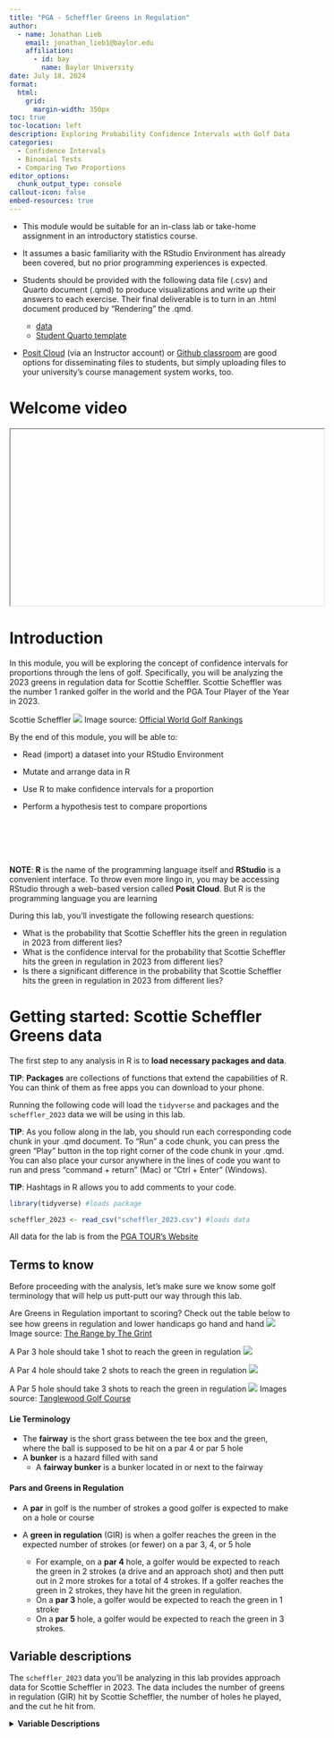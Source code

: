 ```yaml
---
title: "PGA - Scheffler Greens in Regulation"
author:
  - name: Jonathan Lieb
    email: jonathan_lieb1@baylor.edu
    affiliation:
      - id: bay
        name: Baylor University
date: July 18, 2024
format:
  html:
    grid:
      margin-width: 350px
toc: true
toc-location: left
description: Exploring Probability Confidence Intervals with Golf Data
categories:
  - Confidence Intervals
  - Binomial Tests
  - Comparing Two Proportions
editor_options:
  chunk_output_type: console
callout-icon: false
embed-resources: true
---
```


::: {.callout-note collapse="true" title="Facilitation notes" appearance="minimal"}
+ This module would be suitable for an in-class lab or take-home assignment in an introductory statistics course. 

+ It assumes a basic familiarity with the RStudio Environment has already been covered, but no prior programming experiences is expected.

+ Students should be provided with the following data file (.csv) and Quarto document (.qmd) to produce visualizations and write up their answers to each exercise. Their final deliverable is to turn in an .html document produced by "Rendering" the .qmd. 
  
  + [data](scheffler_2023.csv)
  + [Student Quarto template](student_template_gir.qmd)

+ [Posit Cloud](https://posit.cloud/) (via an Instructor account) or [Github classroom](https://classroom.github.com) are good options for disseminating files to students, but simply uploading files to your university's course management system works, too.
:::

# Welcome video

<iframe width="560" height="315" src title="placeholder">

</iframe>

# Introduction

In this module, you will be exploring the concept of confidence intervals for proportions through the lens of golf. Specifically, you will be analyzing the 2023 greens in regulation data for Scottie Scheffler. Scottie Scheffler was the number 1 ranked golfer in the world and the PGA Tour Player of the Year in 2023.

::: column-margin

Scottie Scheffler
![](Scheffler_image.jpg)
Image source: [Official World Golf Rankings](https://www.owgr.com/playerprofile/scottie-scheffler-18417)

:::

::: {.callout-note title="Learning Objectives" appearance="minimal"}
By the end of this module, you will be able to:

-   Read (import) a dataset into your RStudio Environment

-   Mutate and arrange data in R

-   Use R to make confidence intervals for a proportion

-   Perform a hypothesis test to compare proportions
:::

::: column-margin
\
\
\
\

**NOTE**: **R** is the name of the programming language itself and **RStudio** is a convenient interface. To throw even more lingo in, you may be accessing RStudio through a web-based version called **Posit Cloud**. But R is the programming language you are learning
:::

::: {.callout-caution collapse="true" title="Research Questions"}

During this lab, you'll investigate the following research questions:

+ What is the probability that Scottie Scheffler hits the green in regulation in 2023 from different lies?
+ What is the confidence interval for the probability that Scottie Scheffler hits the green in regulation in 2023 from different lies?
+ Is there a significant difference in the probability that Scottie Scheffler hits the green in regulation in 2023 from different lies?

:::

# Getting started: Scottie Scheffler Greens data

The first step to any analysis in R is to **load necessary packages and data**. 

::: column-margin
**TIP**: **Packages** are collections of functions that extend the capabilities of R. You can think of them as free apps you can download to your phone.
:::

Running the following code will load the `tidyverse` and  packages and the `scheffler_2023` data we will be using in this lab.



::: column-margin
**TIP**: As you follow along in the lab, you should run each corresponding code chunk in your .qmd document. To "Run" a code chunk, you can press the green "Play" button in the top right corner of the code chunk in your .qmd. You can also place your cursor anywhere in the lines of code you want to run and press "command + return" (Mac) or "Ctrl + Enter" (Windows).
:::

::: column-margin
**TIP**: Hashtags in R allows you to add comments to your code.
:::

```r
library(tidyverse) #loads package

scheffler_2023 <- read_csv("scheffler_2023.csv") #loads data
```

::: column-margin
All data for the lab is from the [PGA TOUR's Website](https://www.pgatour.com/stats.html)
:::

## Terms to know

Before proceeding with the analysis, let's make sure we know some golf terminology that will help us putt-putt our way through this lab.

::: column-margin
Are Greens in Regulation important to scoring? Check out the table below to see how greens in regulation and lower handicaps go hand and hand 
![](gir_by_handicap.png)
Image source: [The Range by The Grint](https://thegrint.com/range/2013/03/golf-tips-gir/)
:::

::: column-margin
A Par 3 hole should take 1 shot to reach the green in regulation
![](tanglewood_hole5.jpg)

A Par 4 hole should take 2 shots to reach the green in regulation
![](tanglewood_hole1.jpg)

A Par 5 hole should take 3 shots to reach the green in regulation
![](tanglewood_hole2.jpg)
Images source: [Tanglewood Golf Course](https://www.tanglewoodfulton.com/golf-course/hole-by-hole-layout)

:::

#### Lie Terminology
-   The **fairway** is the short grass between the tee box and the green, where the ball is supposed to be hit on a par 4 or par 5 hole
-   A **bunker** is a hazard filled with sand
    -   A **fairway bunker** is a bunker located in or next to the fairway

::: {.callout-important}

#### Pars and Greens in Regulation
-   A **par** in golf is the number of strokes a good golfer is expected to make on a hole or course
-   A **green in regulation** (GIR) is when a golfer reaches the green in the expected number of strokes (or fewer) on a par 3, 4, or 5 hole

     -  For example, on a **par 4** hole, a golfer would be expected to reach the green in 2 strokes (a drive and an approach shot) and then putt out in 2 more strokes for a total of 4 strokes. If a golfer reaches the green in 2 strokes, they have hit the green in regulation.
     - On a **par 3** hole, a golfer would be expected to reach the green in 1 stroke
     - On a **par 5** hole, a golfer would be expected to reach the green in 3 strokes.


:::

## Variable descriptions

The `scheffler_2023` data you'll be analyzing in this lab provides approach data for Scottie Scheffler in 2023. The data includes the number of greens in regulation (GIR) hit by Scottie Scheffler, the number of holes he played, and the cut he hit from.

<details>
<summary><b>Variable Descriptions</b></summary>

| Variable | Description |
|----|----------------------------|
| `player` | PGA Tour player |
| `year` | PGA Tour Season |
| `greens` | Greens in Regulation Hit |
| `holes` | Number of Holes |
| `cut` | The type of ground that the approach shot to the green was hit from |


## Viewing the data

We can use the `glimpse()` function to get a quick look at our `scheffler_2023` data. The `glimpse` code provides the number of observations (Rows) and the number of variables (Columns) in the dataset. The “Rows” and “Columns” are referred to as the **dimensions** of the dataset. It also shows us the names of the variables (`player`, `greens`, `holes` ..., `cut`) and the first few observations for each variable.

```r
glimpse(scheffler_2023)
```

Another useful function to get a quick look at the data is the `head()` function. This function shows the first few rows of the dataset. 

```r
head(scheffler_2023)
```


::: {.callout-note  title="Exercise 1: Data Structure"}

a. What are the **dimensions** of this dataset?

b. Are there any **variables** not useful for our analysis? If so, list the names of these variables.

c. What **type of variable** (ex: continuous numeric, catergorical, binary, ordinal...) is the `cut` **variable**?

d. Which two **variables** can be used to calculate the proportion of greens hit in regulation?

:::

::: column-margin
\
**TIP:** Type your answers to each exercise in the .qmd document. 
\
:::

## Mutating Data

1. Mutating data in R is the process of creating new variables based on existing variables in a dataset. This can be done using the `mutate()` function in the `dplyr` package.
2. The mutate function takes a data frame as its first argument and then a series of new variable assignments.
(Eg: `mutate(data, new_var1 = old_var * 2, new_var = old_var1 - old_var2)`)

## Arranging Data

1. The `arrange()` function in the `dplyr` package is used to sort the data frame by one or more variables.
2. The `arrange()` function takes a data frame as its first argument and then a series of variables to sort by. (Eg: `arrange(data, variable1, variable2)`)
3. By default, the `arrange()` function sorts in ascending order. To sort in descending order, you can use the `desc()` function inside the `arrange()` function. (Eg: `arrange(data, desc(variable1))`)

::: {.callout-note  title="Exercise 2: Data Manipulation"}

::: column-margin

**HINT**: Values can be assigned to variable names in *R* using the `<-` operator. For example, `x <- 2`, `y <- "Hello"`, or `z <- 2 * x`.

Using `=` also works in **R** for assigning values to variables, but it is common practice to use `<-` for this purpose.

:::

Use the `mutate()` function to create a new variable called `gir_rate` that represents the proportion of greens hit in regulation. Save this new dataset as `scheffler_2023_mutated`.
Then arrange the `scheffler_2023_mutated` data by the `gir_rate` variable in descending order.

a. From what `cut` did Scottie Scheffler have the best Green in Regulation rate?

b. From what `cut` did Scottie Scheffler have the worst Green in Regulation rate?

:::


# Confidence Intervals for Proportions

Confidence Intervals for Proportions can be used for a variety of purposes, including:

1. A confidence interval is a range of values that is likely to contain the true value of a population parameter with a certain level of confidence.

2. Confidence intervals help us to quantify the precision of our estimates. The wider the confidence interval, the less precise our estimate is, the narrower the confidence interval, the more precise our estimate is.

3. Inferences can be made about the population proportion based on the sample proportion when using confidence intervals. For example, if a 90% confidence interval was used, it could be said that if the same population was sampled on numerous occasions and interval estimates were made on each occasion, approximately 90% of the intervals would contain the population parameter.

4. Confidence intervals for proportions can be used to test hypothesized values of the population proportion. If the hypothesized value is not within the confidence interval, then we have reason to believe that it is not the true population proportion.

5. Confidence intervals for proportions can be used to compare two proportions. If the confidence intervals for two proportions do not overlap, then the two proportions are significantly different.

## Making Confidence Intervals in R

The statistical notation for a confidence interval for a proportion is:

$$
\hat{p} \pm z \times \sqrt{\frac{\hat{p}(1-\hat{p})}{n}}
$$

Where: 

- $\hat{p}$ is the sample proportion.
- $z$ is the z-score that corresponds to the desired level of confidence
- $n$ is the sample size

::: column-margin
**TIP**: The z-score for a 95% confidence interval is approximately 1.96. You can use this value to calculate the confidence interval for the proportion of greens hit in regulation by Scottie Scheffler from the fairway.
:::

::: column-margin
Some common Confidence Intervals and their corresponding z-scores are:

| Confidence Interval | Z-Score |
|----|----------------------------|
| 90 % | 1.65 |
| 95 % | 1.96 |
| 98 % | 2.33 |
| 99 % | 2.58 |

:::

In R you can perform basic math using the `*` operator for multiplication and the `\` operator for division. 

For a quick example if proportion of success for a problem is .6, the sample size is 100, and the test is being performed at the 95% confidence level than the confidence interval for the proportion of success can be calculated as follows:

```r
lower_limit <- .6 - 1.96 * sqrt((.6 * (1-.6))/100)
upper_limit <- .6 + 1.96 * sqrt((.6 * (1-.6))/100)
```

This would give you the lower limit (`r lower_limit`) and upper limit (`r upper_limit`) of the confidence interval for the proportion of success.


::: {.callout-note title="Exercise 3: Manual Confidence Intervals"}

Use the numbers from row with **`cut` = "Fairway"** of the `scheffler_2023_mutated` dataset to calculate a **95% confidence interval** for the proportion of greens hit in regulation by Scottie Scheffler from the fairway. 

a. What is value of $\hat{p}$ for the fairway cut?

b. What is the value of $n$ for the fairway cut?

c. What is the estimated value of the **upper limit** of the confidence interval for the fairway cut?

d. What is the estimated value of the **lower limit** of the confidence interval for the fairway cut?

:::

## Using `binom.test` to Calculate Confidence Intervals 

In R the `binom.test()` function can be used to calculate confidence intervals for proportions. The `binom.test()` function takes the number of successes and the total number of trials as arguments and returns a confidence interval for the proportion.

::: column-margin

**TIP**: You can type `?binom.test` in the R console to get more information about the `binom.test()` function, including which arguments it takes and what it returns.

:::

Below is an example of how to use the `binom.test()` function to calculate a 95% confidence interval for data where the number of successes is 60 and the total number of trials is 100. If `$conf.int` is added to the end of the `binom.test()` function, the function will return only the confidence interval and confidence level.

```r
binom.test(60, 100, conf.level = .95)
binom.test(60, 100, conf.level = .95)$conf.int
```


::: {.callout-note title="Exercise 4: Using R Functions for Confidence Intervals"}

Use the `binom.test()` function to calculate a **95% confidence interval** for the proportion of greens hit in regulation by Scottie Scheffler from the **bunker**.

a. What is the value of the **lower limit** of the confidence interval for the bunker cut?

b. What is the value of the **upper limit** of the confidence interval for the bunker cut?

c. Is the range of the confidence interval for the **bunker** cut wider or narrower than the range of the confidence interval for the **fairway** cut?

:::

## Testing Hypothesized Proportions


#### Setting Up Hypotheses

In hypothesis testing for proportions, a null hypothesis is set up to test a claim about a population proportion. The null hypothesis is that the population proportion is equal to a specific value. The alternative hypothesis can be that the population proportion is not equal to the specific value, greater than the specific value, or less than the specific value. 

The options are shown below: 

::: column-margin

**NOTE**: It is common practice to denote a null hypothesis with $H_0$ and an alternative hypothesis with $H_A$. Sometime the alternative hypothesis is denoted with $H_1$.

:::

$H_0: p = p_0$

and 

$H_A: p \neq p_0$ or  
$H_A: p > p_0$ or  
$H_A: p < p_0$ 

Where $p_0$ is the hypothesized value of the population proportion and $p$ is the true population proportion.

#### Significance Level

For hypothesis testing, a **significance level** is set to determine the probability of rejecting the null hypothesis when it is true. The significance level is denoted by $\alpha$ and is often set to 0.05. This means that there is a 5% chance of rejecting the null hypothesis when it is actually true. Other common **significance levels** are 0.01 and 0.10.

#### Calculating the Test Statistic

A **test statistic** is a value calculated from the sample data that is used to determine whether the null hypothesis should be rejected or not.

The **test statistic** for hypothesis testing for proportions is:

$$z = \frac{\hat{p} - p_0}{\sqrt{\frac{p_0(1 - p_0)}{n}}}$$

Where $\hat{p}$ is the sample proportion, $p_0$ is the hypothesized value of the population proportion, and $n$ is the sample size. 

#### Determining the Significance of the Test

There are two common ways to determine the significance of the test:

1. Compare the test statistic to the critical value

2. Compare the p-value to the significance level

The first method compares the **test statistic** to the **critical value**. The critical value is the value that separates the rejection region from the non-rejection region. If the test statistic is in the rejection region, the null hypothesis is rejected. This also corresponds to the confidence intervals given for true probability of success. If the hypothesized value of the population proportion is within the confidence interval, the null hypothesis is not rejected. If it is outside the confidence interval, the null hypothesis is rejected.

The **p-value** is the most common way to determine the significance of the test. The **p-value** is the probability of observing a test statistic as extreme as the one calculated from the sample data, assuming the null hypothesis is true. If the **p-value** is less than the significance level, the null hypothesis is rejected. 


#### Hypothesis Testing in R

Hypothesis testing for proportions can also be done in **R** using the `binom.test()` function. Seen below is an example where it is being tested if the true proportion of successes is different than .7. The first test shows the results if the sample proportion had 60 out of 100 successes and the second test shows the results if the sample proportion had 70 out of 100 successes. Both tests are done using an $\alpha$ level of 0.05.

```r
binom.test(60, 100, p = .7, conf.level = .95)
binom.test(70, 100, p = .7, conf.level = .95)
```

The p-value of the test is returned in the output of the `binom.test()` function. For the first test, the p-value is `r round(binom.test(60, 100, p = .7)$p.value, 3)` and for the second test, the p-value is 1. Since the p-value of the first test is less than the significance level of 0.05, the null hypothesis is rejected. Since the p-value of the second test is greater than the significance level of 0.05, the null hypothesis is not rejected.

#### Drawing Conclusions

If the null hypothesis is rejected we can conclude that the sample data provides enough evidence to support the alternative hypothesis. If the Null Hypothesis was that the population proportion is equal to .7 and the alternative hypothesis was that the population proportion is not equal to .7 and $\alpha = 0.5$, then we might say, 

*"There is significant evidence to suggest that the true population proportion is not equal to .7 at the 95% confidence level."*

If the null hypothesis is not rejected we do not automatically accept the null hypothesis. We simply do not have enough evidence to reject it. For example if the null hypothesis was that the population proportion is equal to .7 and the alternative hypothesis was that the population proportion is not equal to .7 and $\alpha = .05$, then we might say,

*There is not enough evidence to suggest that the true population proportion is different from .7 at the 95% confidence level."*

#### Example

Suppose you are watching a golf tournament on TV and Scottie Scheffler is about to hit an approach shot from the fairway. You hear the announcer say that Scottie Scheffler hits 3/4 of his greens in regulation from the fairway. You are skeptical of this claim and decide to test it against the data you have collected at the 95% confidence level.

You set up a hypothesis test with the following hypotheses:

- **Null Hypothesis $H_0$**: The proportion of greens hit in regulation by Scottie Scheffler from the fairway is 0.75.

- **Alternative Hypothesis $H_A$**: The proportion of greens hit in regulation by Scottie Scheffler from the fairway is not 0.75.


::: {.callout-note title="Exercise 5: Confidence Intervals for Hypothesis Testing"}

Use the `binom.test()` function to test the hypothesis that the proportion of greens hit in regulation by Scottie Scheffler from the fairway is 0.75. $\alpha = 0.05$.

a. What is the **p-value** of the test?

b. Based on the **p-value**, do you reject or fail to reject the null hypothesis?

c. What is your **conclusion**?

:::

# Comparing Two Proportions

Sometimes, comparing two sample proportions is necessary to determine if they are significantly different. This can be done with a two sample z-test for equality of proportions.

The null hypothesis for a two sample z-test for equality of proportions is that the two proportions are equal.

$H_0: p_1 = p_2$

The alternative hypothesis can be that the two proportions are not equal.

$H_A: p_1 \neq p_2$

That the first proportion is greater than the second proportion.

$H_A: p_1 > p_2$

or that the first proportion is less than the second proportion.

$H_A: p_1 < p_2$

The test-statistic for the two sample z-test for equality of proportions is calculated as:

$$Z = \frac{\hat{p}_1 - \hat{p}_2}{\sqrt{\hat{p}(1-\hat{p})\left(\frac{1}{n_1} + \frac{1}{n_2}\right)}}$$

where

$\hat{p}_1$ and $\hat{p}_2$ are the sample proportions for the two samples,

$\hat{p}$ is the pooled proportion,

$n_1$ and $n_2$ are the sample sizes for the two samples.

The pooled proportion is calculated as:

$\hat{p} = \frac{x_1 + x_2}{n_1 + n_2}$

However, R has a function that can do this for you.
The `prop.test()` function in R can be used to compare two proportions. The `prop.test()` function takes the number of successes and the total number of trials for each sample as arguments and returns a p-value for the comparison. Use the argument `correct = FALSE` in the function to get the correct results. The `prop.test()` function will list the test statistic as a X-squared value, which is the square of the Z-score. The p-value stays the same as listed in the output.

::: column-margin

**TIP**:Use the `?prop.test` command in the R console to get more information about the `prop.test()` function, including which arguments it takes and what it returns.

**NOTE**: `prop.test` can take the form `prop.test(c(x1, x2), c(n1, n2))` where `x1` and `x2` are the number of successes in each sample and `n1` and `n2` are the total number of trials in each sample.

**NOTE**: The confidence level can be adjusted using the `conf.level` argument and the type of alternative hypothesis can be adjusted using the `alternative` argument.

:::

Below is an example of how the `prop.test()` function could be used to compare two proportions (10/100 and 20/100) at the 95% confidence level with a two-sided alternative hypothesis: 

::: column-margin

**NOTE**: If we were using the test statistic to compare the critical value, we would have to take the square root of the X-squared value to get the Z-score (the Z-Score is our test statistic).

```r
sqrt(3.9216)
```

The Z-score would then be compared to the critical value for the desired confidence level. Since we know that the critical values for a two-sided test at the 95% confidence level are -1.96 and 1.96, we can see that the Z-score of $\pm 1.98$ falls in the rejection region.

:::

```r
prop.test(c(10, 20), c(100, 100), 
          conf.level = 0.95,
          alternative = 'two.sided', 
          correct = FALSE)
```

The `prop.test()` function returns a p-value for the comparison, which in this case is .048. Since this value is less than our $\alpha$ of .05, we would reject the null hypothesis that the two proportions are equal and conclude that there is enough evidence to suggest that the two true proportions are different.


::: {.callout-note title="Exercise 6: Comparing Two Proportions"}

Of the cuts in golf, the **fairway** is generally considered to be the most desirable place to hit the ball. Shorter grass is widely believed to make it easier to hit the green in regulation. 

The **bunker**, on the other hand, is often considered to be one of the most difficult places to hit the ball from. The sand can make it difficult to control the ball and hit it accurately. Additionally, no practice swings are allowed to hit the sand in the **bunker** making it more difficult to get a feel for the shot.

::: column-margin

Learn about rules about hitting out of the bunkers in golf in the video below:

{{< video https://www.youtube.com/embed/T9_gXqAE6ZY >}}

:::

In the `scheffler_2023` dataset there is also a cut called **"Other"**. This includes shots from the rough, waste areas, mulch and more. These are also often expected to be tougher than the fairway but slightly easier to hit out of than bunkers, but not always. Our summarization of the probabilities from different cuts earlier confirmed a slightly higher probability of hitting the green in regulation from the **"Other"** cut compared to the bunker cut.

Use the `prop.test()` function to compare the proportion of greens hit in regulation by Scottie Scheffler from the **fairway** and the **bunker**. Make the alternative hypothesis that the proportion of greens hit in regulation from the fairway is **greater** than the proportion of greens hit in regulation from the bunker. Use the **95% confidence level**. Set **correct = FALSE**.

:::column-margin

**TIP**: The alternative hypothesis can be set to `'greater'`, `'less'`, or `'two.sided'` using the `alternative` argument in the `prop.test()` function.

**TIP**: Remember that the test statistic is **Z** which is the square root of the X-squared value output by the `prop.test()` function.

:::

a. What is the value of the **test statistic**?

b. What are the **critical values** for the test?

c. Is the **test statistic** in the **rejection region**?

d. What is the **p-value** of the test?

e. Is **0** included in the confidence interval for the difference in proportions?

f. Based on your answers above, what is your **conclusion** about the  two proportions?

Use the `prop.test()` function to compare the proportion of greens hit in regulation by Scottie Scheffler from the **Other** cut and the **Bunker**. Make the alternative hypothesis that the proportion of greens hit in regulation from the Other cut is greater than the proportion of greens hit in regulation from the bunker. Use the **95% confidence level**. Set **correct = FALSE**.

g. What is the value of the **test statistic**?

h. What is the **p-value** of the test?

i. Is **0** included in the confidence interval for the difference in proportions?

j. Based on your answers above, what is your **conclusion** about the two proportions?

k. If you were giving advice to Scottie Scheffler on a par 4 hole with rough on the left and a bunker on the right and he asked which would be better to hit out of, what would you tell him?

:::

# More Practice

::: {.callout-note title="Challenge Problems"}

Scottie Scheffler is not the only great golfer on the PGA Tour. In the [pga_girs](pga_girs.csv) dataset there is data on the greens hit in regulation by PGA professionals from 2019-2023. The data is structured identically to the `scheffler_2023` dataset.

::: column-margin

Rory McIlroy is one of the most popular and best golfers on the PGA Tour. He has won multiple major championships. He is known for his long drives and his picturesque swing.

Rory McIlroy
![](McIlroy_image.jpg)
Image Source: [Official World Golf Rankings](https://www.owgr.com/playerprofile/rory-mcilroy-10091)

:::

::: {.callout-note title="Challenge 1: Two Player Comparison"}

:::column-margin
**HINT**: Read in the data and create a McIlroy 2023 dataset with the code below:

```r
pga_girs <- read.csv("pga_girs.csv")
mcilroy_2023 <- filter(pga_girs, player == "Rory McIlroy", year == 2023)
```

:::


1. Compare Scottie Scheffler's approach shots in 2023 to Rory McIlroy's approach shots in 2023. 

    a. Use the `prop.test()` function to compare the proportion of greens hit in regulation by Scottie Scheffler from the **fairway** to the proportion of greens hit in regulation by Rory McIlroy from the **fairway**. Make the alternative hypothesis that the proportion of greens hit in regulation from the fairway by Scottie Scheffler is greater than the proportion of greens hit in regulation from the fairway by Rory McIlroy. Use the **95% confidence level**. Set **correct = FALSE**.
    
    b. How big is the **difference** in the sample proportion of greens hit in regulation from the fairway between Scottie Scheffler and Rory McIlroy (round to the nearest hundreth)?
    
    c. Is Scottie Scheffler statistically better than Rory McIlroy at hitting greens in regulation from the fairway? Explain your answer.

    d. Compare the proportion of greens hit in regulation by Scottie Scheffler from the **bunker** to the proportion of greens hit in regulation by Rory McIlroy from the **bunker**. Make the alternative hypothesis that the proportion of greens hit in regulation from the bunker by Scottie Scheffler is greater than the proportion of greens hit in regulation from the bunker by Rory McIlroy. Use the **95% confidence level**. Set **correct = FALSE**.
    
    e. How big is the **difference** in the sample proportion of greens hit in regulation from the bunker between Scottie Scheffler and Rory McIlroy (round to the nearest hundreth)?
    
    f. What is your **conclusion** about Scheffler's and McIlroy's approaches from the bunker?
    
    g. Explain why it might be more difficult to find a significant difference in the proportion of greens hit in regulation from the bunker compared to the fairway, even if the difference in the sample proportions from the bunker is larger than the difference from the fairway.
    

:::

::: {.callout-note title="Challenge 2: Past Comparisons"}

2. Scottie Scheffler skyrocketed up the world golf rankings from 2019-2023. His world golf ranking went from 66 to 31 to 12 to 2 and finally to number 1 (at the end of each season respectively). Take a look at whether Scottie Scheffler's Greens in Regulation from different cuts improved during his climb to the top. Filter the `pga_girs` dataset to only include data from Scottie Scheffler in 2019, 2020, 2021, 2022, and 2023. 
    
    a. Use filter, mutate, and arrange to calculate Scheffler's GIR from the fairway each season. Which season is it the highest?
    
    b. Which season is it the lowest?
    
    c. Use the `prop.test()` function to compare the proportion of greens hit in regulation by Scottie Scheffler from the **fairway** in 2019 to the proportion of greens hit in regulation by Scottie Scheffler from the **fairway** in 2020 Make the alternative hypothesis that the proportion of greens hit in regulation from the fairway by Scottie Scheffler in 2019 is less than the proportion of greens hit in regulation from the fairway by Scottie Scheffler in 2020. Use the **95% confidence level**. Set **correct = FALSE**.
    
    d. Use the `prop.test()` function to compare the proportion of greens hit in regulation by Scottie Scheffler from the **Other** cut in 2021 to the proportion of greens hit in regulation by Scottie Scheffler from the **Other** cut in 2022. Make the alternative hypothesis that the proportion of greens hit in regulation from the fairway by Scottie Scheffler in 2021 is less than the proportion of greens hit in regulation from the fairway by Scottie Scheffler in 2022. Use the **95% confidence level**. Set **correct = FALSE**.
    
:::
    
<!-- ::: column-margin -->

<!-- When **correct = TRUE** on the `prop.test()` function, a continuity correction is applied to the test statistic. This correction is used to make the discrete data more continuous. It also generally makes the test more conservative. The formula for the test statistic is below: -->


<!-- $$ -->
<!-- X^2 = (\frac{\left|\hat{p}_1 - \hat{p}_2\right| - .5(\frac{1}{n_1} + \frac{1}{n_2})}{\sqrt{\hat{p}(1-\hat{p}(\frac{1}{n_1} + \frac{1}{n_2}}})^2  -->
<!-- $$ -->

<!-- ::: -->

::: {.callout-note title="Challenge 3: Changing Conditions"}

3. Find the best and worst bunker players in 2023 who took more than 50 approach shots from the bunker.

    a. Test the hypothesis that the proportion of greens hit in regulation from the bunker by the best bunker player is greater than the proportion of greens hit in regulation from the bunker by the worst bunker player. Use the **90% confidence level**. Set **correct = FALSE**.
    
    b. Test the hypothesis that the proportion of greens hit in regulation from the fairway by the best bunker player is greater than the proportion of greens hit in regulation from the fairway by the worst bunker player. Use the **99% confidence level**. Set **correct = FALSE**.
    
    c. Do you get differing results when you change the confidence level? If yes, explain why.
:::


:::
